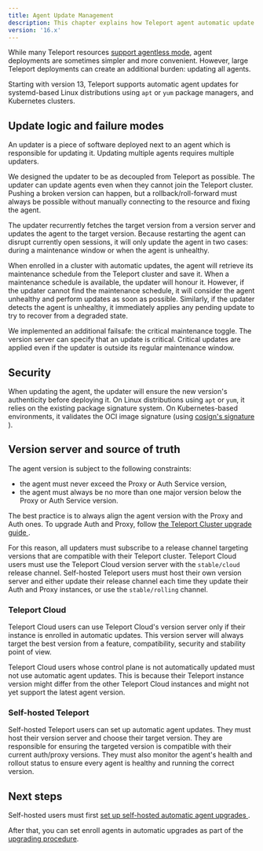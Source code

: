 ```yaml
---
title: Agent Update Management 
description: This chapter explains how Teleport agent automatic update is working.
version: '16.x'
---
```


While many Teleport resources [support agentless
mode](/ver/16.x/faq#can-teleport-be-deployed-in-agentless-mode), agent deployments
are sometimes simpler and more convenient. However, large Teleport deployments
can create an additional burden: updating all agents.

Starting with version 13, Teleport supports automatic agent updates for systemd-based
Linux distributions using `apt` or `yum` package managers, and Kubernetes clusters.

## Update logic and failure modes

An updater is a piece of software deployed next to an agent which is responsible
for updating it. Updating multiple agents requires multiple updaters.

We designed the updater to be as decoupled from Teleport as possible. The
updater can update agents even when they cannot join the Teleport cluster.
Pushing a broken version can happen, but a rollback/roll-forward must always
be possible without manually connecting to the resource and fixing the agent.

The updater recurrently fetches the target version from a version server and
updates the agent to the target version. Because restarting the agent can
disrupt currently open sessions, it will only update the agent in two cases:
during a maintenance window or when the agent is unhealthy.

When enrolled in a cluster with automatic updates, the agent will retrieve
its maintenance schedule from the Teleport cluster and save it. When a
maintenance schedule is available, the updater will honour it. However, if
the updater cannot find the maintenance schedule, it will consider the agent
unhealthy and perform updates as soon as possible. Similarly, if the updater
detects the agent is unhealthy, it immediately applies any pending update to
try to recover from a degraded state.

We implemented an additional failsafe: the critical maintenance toggle.
The version server can specify that an update is critical. Critical updates are
applied even if the updater is outside its regular maintenance window.

## Security

When updating the agent, the updater will ensure the new version's authenticity
before deploying it. On Linux distributions using `apt` or `yum`, it relies on
the existing package signature system. On Kubernetes-based environments, it
validates the OCI image signature (using [cosign's signature
](https://github.com/sigstore/cosign/blob/main/specs/SIGNATURE_SPEC.md)).

## Version server and source of truth

The agent version is subject to the following constraints:

- the agent must never exceed the Proxy or Auth Service version,
- the agent must always be no more than one major version below the Proxy or Auth
  Service version.

The best practice is to always align the agent version with the Proxy and Auth
ones. To upgrade Auth and Proxy, follow [the Teleport Cluster upgrade guide
](/ver/16.x/upgrading).

For this reason, all updaters must subscribe to a release channel targeting
versions that are compatible with their Teleport cluster. Teleport Cloud users
must use the Teleport Cloud version server with the `stable/cloud` release
channel. Self-hosted Teleport users must host their own version server and
either update their release channel each time they update their Auth and Proxy
instances, or use the `stable/rolling` channel.

### Teleport Cloud

Teleport Cloud users can use Teleport Cloud's version server only if their
instance is enrolled in automatic updates. This version server will always
target the best version from a feature, compatibility, security and stability
point of view.

Teleport Cloud users whose control plane is not automatically updated must not use
automatic agent updates. This is because their Teleport instance version might
differ from the other Teleport Cloud instances and might not yet support the
latest agent version.

### Self-hosted Teleport

Self-hosted Teleport users can set up automatic agent updates. They must host
their version server and choose their target version. They are responsible for
ensuring the targeted version is compatible with their current auth/proxy
versions. They must also monitor the agent's health and rollout status to
ensure every agent is healthy and running the correct version.

## Next steps

Self-hosted users must first [set up self-hosted automatic agent upgrades
](/ver/16.x/upgrading/self-hosted-automatic-agent-updates).

After that, you can set enroll agents in automatic upgrades as part of the
[upgrading procedure](/ver/16.x/upgrading).
